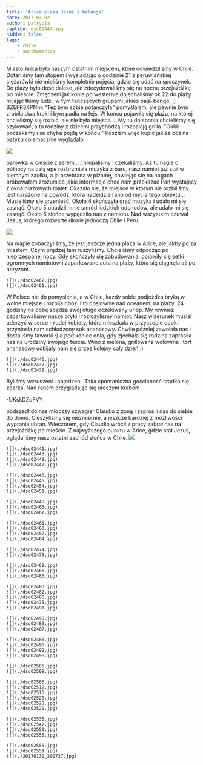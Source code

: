 ```yaml
---
title: 'Arica plaża Jezus i balanga'
date: 2017-03-02
author: patrycja
caption: dsc02444.jpg
hidden: false
tags: 
    - chile
    - southamerica
---
```


Miasto Arica było naszym ostatnim miejscem, które odwiedziliśmy w Chile. Dotarliśmy tam stopem i wysiadając o godzinie 21 z peruwiańskiej ciężarówki nie mieliśmy kompletnie pojęcia, gdzie się udać na spoczynek. Do plaży było dość daleko, ale zdecydowaliśmy się na nocną przejażdżkę po mieście. Zmęczeni jak konie po westernie dojechaliśmy ok 22 do plaży mijając tłumy ludzi, w tym tańczących grupami jakieś baja-bongo, ;) 
<youtube>BZEFR3XPNnk</youtube>
"Też bym sobie potańczyła" pomyślałam, ale pewnie bym zrobiła dwa kroki i bym padła na fejs. 
W końcu pojawiła się plaża, na której chcieliśmy się rozbić, ale nie było miejsca....
My tu do spania chcieliśmy się szykować, a tu rodziny z dziećmi przychodzą i rozpalają grilla. "Okkk poczekamy i se chyba pójdą w końcu." Poszłam więc kupić jakieś coś na patyku co smacznie wyglądało

![](./dsc02437.jpg)

parówka w cieście z serem... chrupaliśmy i czekaliśmy.
Aż tu nagle o północy na całą epe rozbrzmiała muzyka z baru, nasz namiot już stał w ciemnym zaułku, a ja przebrana w piżamę, chwiejąc się na nogach próbowałam zrozumieć jakie informacje chce nam przekazać Pan wystający z okna plażowych toalet. Okazało się, że miejsce w którym się rozbiliśmy jest narażone na powódź, która nadejdzie rano od mycia tego obiektu... Musieliśmy się przenieść.
Około 4 skończyła grać muzyka i udało mi się zasnąć.
Około 5 obudził mnie smród ludzkich odchodów, ale udało mi się zasnąć.
Około 6 słońce wypędziło nas z namiotu.
Nad wszystkim czuwał Jezus, którego rozwarte dłonie jednoczą Chile i Peru. 

![](./dsc02555.jpg)

Na mapie zobaczyliśmy, że jest jeszcze jedna plaża w Arice, ale jakby po za miastem. Czym prędzej tam ruszyliśmy. Chcieliśmy odpocząć po nieprzespanej nocy.
Gdy skończyły się zabudowania, pojawiły się setki ogromnych namiotów i zaparkowane auta na plaży, która się ciągnęła aż po horyzont.

```grid|2
![](./dsc02462.jpg)
![](./dsc02461.jpg)
```

W Polsce nie do pomyślenia, a w Chile, każdy sobie podjeżdża bryką w wolne miejsce i rozbija obóz. I to dosłownie nad oceanem, na plaży, 24 godziny na dobę spędza swój długo oczekiwany urlop. 
My również zaparkowaliśmy nasze bryki i rozłożyliśmy namiot. Nasz wizerunek musiał uderzyć w serce młodej kobiety, która mieszkała w przyczepie obok i przyniosła nam schłodzony sok ananasowy. Chwile później zawołała nas i dostaliśmy faworki :) a pod koniec dnia, gdy zjechała się rodzina zaprosiła nas na urodziny swojego teścia. 
Wino z melona, grillowana wołowina i tort ananasowy odbijały nam się przez kolejny cały dzień :) 

```grid|3
![](./dsc02440.jpg)
![](./dsc02437.jpg)
![](./dsc02439.jpg)
```

Byliśmy wzruszeni i objedzeni. Taka spontaniczna gościnność rzadko się zdarza. 
Nad ranem przyglądając się uroczym krabom 

<youtube>-UKskDZqFVY</youtube>

podszedł do nas młodszy szwagier Claudio z żoną i zaprosili nas do siebie do domu. 
Cieszyliśmy się niezmiernie, a jeszcze bardziej z możliwości wyprania ubrań. Wieczorem, gdy Claudio wrócił z pracy zabrał nas na przejażdżkę po mieście.
Z najwyższego punktu w Arice, gdzie stał Jezus, oglądaliśmy nasz ostatni zachód słońca w Chile.
![](./dsc02543.jpg)

```grid|4
![](./dsc02441.jpg)
![](./dsc02443.jpg)
![](./dsc02448.jpg)
![](./dsc02447.jpg)
```
```grid|4
![](./dsc02446.jpg)
![](./dsc02445.jpg)
![](./dsc02454.jpg)
![](./dsc02451.jpg)
```
```grid|3
![](./dsc02449.jpg)
![](./dsc02463.jpg)
![](./dsc02462.jpg)
```
```grid|4
![](./dsc02461.jpg)
![](./dsc02460.jpg)
![](./dsc02457.jpg)
![](./dsc02464.jpg)
```
```grid|2
![](./dsc02474.jpg)
![](./dsc02473.jpg)
```
```grid|3
![](./dsc02468.jpg)
![](./dsc02466.jpg)
![](./dsc02485.jpg)
```
```grid|5
![](./dsc02483.jpg)
![](./dsc02482.jpg)
![](./dsc02480.jpg)
![](./dsc02475.jpg)
![](./dsc02491.jpg)
```
```grid|3
![](./dsc02490.jpg)
![](./dsc02489.jpg)
![](./dsc02487.jpg)
```
```grid|4
![](./dsc02486.jpg)
![](./dsc02496.jpg)
![](./dsc02492.jpg)
![](./dsc02498.jpg)
```
```grid|2
![](./dsc02505.jpg)
![](./dsc02508.jpg)
```
```grid|6
![](./dsc02506.jpg)
![](./dsc02512.jpg)
![](./dsc02515.jpg)
![](./dsc02520.jpg)
![](./dsc02528.jpg)
![](./dsc02529.jpg)
```
```grid|4
![](./dsc02535.jpg)
![](./dsc02547.jpg)
![](./dsc02550.jpg)
![](./dsc02555.jpg)
```
```grid|3
![](./dsc02556.jpg)
![](./dsc02559.jpg)
![](./20170130_200737.jpg)
```
